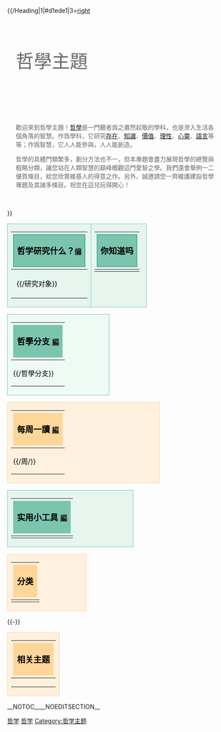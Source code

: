 {{/Heading|1|#d1ede1|3=[[file:Order_-_Ionic_(PSF).png|right]]
 <br />
<div style="font-family:PMingLiU; font-size:300%; color:#696969; padding:20px;">哲學主題</div>
<div style="color:#696969; font-size:120%; font-family:DFKai-SB; padding:10px;">{{quote
 |text=密涅瓦的猫头鹰在黄昏起飞。
 |author=[[黑格爾|黑格爾]]
}}
</div><div style="color:#696969; padding:20px;">
歡迎來到哲學主題！[[哲學|哲學]]是一門聽者爲之肅然起敬的學科，也是滲入生活各個角落的智慧。作爲學科，它研究[[本體論|存在]]、[[認識論|知識]]、[[倫理學|價值]]、[[理性主義|理性]]、[[心靈哲學|心靈]]、[[語言哲學|語言]]等等；作爲智慧，它人人能參與，人人能創造。

哲學的具體門類繁多，劃分方法也不一，但本專題會盡力展現哲學的總覽與粗略分類，讓您站在人類智慧的巔峰概觀這門愛智之學。我們還會舉例一二優質條目，給您欣賞維基人的得意之作。另外，誠邀請您一齊維護建設哲學專題及其諸多條目。祝您在這兒玩得開心！
</div>
}}
<!--
{{/header}}-->
<!--        哲学简介    --><!---
{| id="mp-upper" style="width: 100%; margin:6px 0 0 0; background:none; border-spacing: 0px;"
| class="哲学主题背景" style="width:100%; border:1px solid #FFD699; background:#e6f6ef; vertical-align:top; color:#000;" |
{| id="mp-left" style="vertical-align:top; background:#FFF1DD;"
! style="padding:2px;" |
<h2 id="mp-tfa-h2" style="margin:3px; background:#FFD699; font-size:120%; font-weight:bold; border:1px solid #FFD699; text-align:left; color:#000; padding:0.2em 0.4em;">哲学</h2>
|-
| colspan="2" valign="top" style="background:#FFF1DD; border: solid thin #FFE5BE; text-align:left" | {{Portal:哲学/简介}}
|-
|}
|}--->
<!--        分類       -->
{| id="mp-upper" style="width: 100%; margin:6px 0 0 0; background:none; border-spacing: 0px;"
| class="哲学主题背景" style="width:60%; border:1px solid #7bc5ae; background:#e6f6ef; vertical-align:top; color:#000;" |
{| id="mp-right" style="width:100%; vertical-align:top; background:#e6f6ef;"
! style="padding:2px" | <h2 id="mp-itn-h2" style="margin:3px; background:#7bc5ae; font-size:120%; font-family:PMingLiU;border:1px solid #028c6a; text-align:left; color:#000; padding:0.2em 0.4em;">哲学研究什么？<small>[[Portal:哲学/研究对象|编]]</small></h2> 
|-
| style="color:#000;" | <div id="mp-tfa" style="padding:2px 5px">{{/研究对象}}</div>
|}
<!--        领域       -->
| class="哲学主题背景" style="width:40%; border:1px solid #7bc5ae; background:#e6f6ef; vertical-align:top;"|
{| id="mp-right" style="width:100%; vertical-align:top; background:#e6f6ef;"
! style="padding:2px" | <h2 id="mp-itn-h2" style="margin:3px; background:#7bc5ae; font-size:120%;font-family:PMingLiU; border:1px solid #028c6a; text-align:left; color:#000; padding:0.2em 0.4em;">你知道吗</h2>
|-
| style="color:#000;padding:2px 5px" | <div id="mp-itn">{{Portal:哲学/你知道嗎}}</div>
|}
|}
<!--        特色图片        
{| style="margin:4px 0 0 0; width:100%; background:none; border-spacing: 0px;"
| class="哲学主题背景" style="width:100%; border:1px solid #FFD699; background:#FFF1DD; vertical-align:top; color:#000;"|
{| id="mp-bottom" style="vertical-align:top; background:#FFF1DD; color:#000; width:100%"
! style="padding:2px" | <h2  id="mp-tfp-h2" style="margin:3px; background:#FFD699; font-size:120%; font-weight:bold; border:1px solid #FFD699; text-align:left; color:#000; padding:0.2em 0.4em">{{#ifexist:Portal:哲学/特色图片/{{CURRENTWEEK}}|特色图片|特色图片 <small>(等会再回来)</small>}}</h2>
|-
| style="color:#000;padding: 2px" | <div id="mp-tfp">{{#ifexist:Portal:哲学/特色图片/{{CURRENTWEEK}}|{{Portal:哲学/特色图片/{{CURRENTWEEK}}}}|{{Portal:哲学/特色图片/{{CURRENTWEEK}}}}}}</div>
|}
|}-->
<!--        分支; 领域       -->
<div>
<p>
{| id="mp-upper" style="width: 60%; margin:6px 0 0 0; background:none; border-spacing: 0px;float:left;"
| class="哲学主题背景" style="width:60%; border:1px solid #7bc5ae; background:#eefbf5; vertical-align:top; color:#000;" |
{| id="mp-left" style="width:100%; vertical-align:top; background:#eefbf5;"
! style="padding:2px" | <h2 id="mp-itn-h2" style="margin:3px; background:#7bc5ae; font-size:120%; border:1px solid #7bc5ae; text-align:left; color:#000; padding:0.2em 0.4em;">哲學分支 <small>[[Portal:哲学/哲學分支|編]]</small></h2>
|-
| style="color:#000;padding:2px 5px" | <div id="mp-itn">{{/哲學分支}}</div>
|}
|}
</p>
<!--        领域      -->
<p>
{| id="mp-upper" style="width: 40%; margin:6px 0 0 0; background:none; border-spacing: 0px;float:right;"
| class="哲学主题背景" style="width:40%; border:1px solid #FFD699; background:#FFF1DD; vertical-align:top;"|
{| id="mp-right" style="width:100%; vertical-align:top; background:#FFF1DD;"
! style="padding:2px" | <h2 id="mp-itn-h2" style="margin:3px; background:#FFD699; font-size:120%; font-weight:bold;font-family:PMingLiU; border:1px solid #FFD699; text-align:left; color:#000; padding:0.2em 0.4em;">每周一讀 <small>[[Portal:哲学/周|編]]</small></h2>
|-
| style="color:#000;padding:2px 5px" | <div id="mp-itn">{{/周/{{CURRENTWEEK}}}}</div>
|}
|}
</p>
</div>
<!--         哲学家  
{| id="mp-upper" style="width: 100%; margin:6px 0 0 0; background:none; border-spacing: 0px;"
| class="哲学主题背景" style="width:55%; border:1px solid #FFD699; background:#FFF1DD; vertical-align:top; color:#000;" |
{| id="mp-left" style="vertical-align:top; background:#FFF1DD;"
! style="padding:2px;" | 
<h2 id="mp-tfa-h2" style="margin:3px; background:#FFD699; font-size:120%; font-weight:bold; border:1px solid #FFD699; text-align:left; color:#000; padding:0.2em 0.4em;">{{#ifexpr:{{formatnum:{{PAGESIZE:Portal:哲学/哲学家/{{CURRENTWEEK}}}}|R}}>150|哲学家|哲学家 <small>(等会再回来)</small>}}</h2>
|-
| style="color:#000;" | <div id="mp-tfa" style="padding:2px 5px">{{#ifexpr:{{formatnum:{{PAGESIZE:Portal:哲学/哲学家/{{CURRENTWEEK}}}}|R}}>150|{{Portal:哲学/哲学家/{{CURRENTWEEK}}}}|{{Portal:哲学/哲学家/{{CURRENTWEEK}}}}}}</div>
|}
|}
--->
<!--        MISC; CATEGORIES        -->
{| id="mp-upper" style="width: 40%; margin:6px 0 0 0; background:none; border-spacing: 0px; float:right;"
| class="哲学主题背景" style="width:55%; border:1px solid #7bc5ae; background:#e6f6ef; vertical-align:top; color:#000; " |
{| id="mp-left" style="width:100%; vertical-align:top; background:#e6f6ef;"
! style="padding:2px" | <h2 id="mp-itn-h2" style="margin:3px; background:#7bc5ae; font-size:120%; font-weight:bold;font-family:PMingLiU; border:1px solid #7bc5ae; text-align:left; color:#000; padding:0.2em 0.4em;">实用小工具 <small>[[Portal:哲学/杂项|編]]</small></h2>
|-
| style="color:#000;padding:2px 5px" | <div id="mp-itn">{{Portal:哲学/杂项}}</div>
|}
|}
<!--        CATEGORIES      } -->
{| id="mp-upper" style="width: 60%; margin:6px 0 0 0; background:none; border-spacing: 0px; float:left;"
| class="哲学主题背景" style="width:45%; border:1px solid #FFD699; background:#FFF1DD; vertical-align:top;"|
{| id="mp-right" style="width:100%; vertical-align:top; background:#FFF1DD;"
! style="padding:2px" | <h2 id="mp-itn-h2" style="margin:3px; background:#FFD699; font-size:120%; font-weight:bold; border:1px solid #FFD699; text-align:left; color:#000; padding:0.2em 0.4em;">分类</h2>
|-
| style="color:#000;padding:2px 5px" | <div id="mp-itn">{{Portal:哲学/分类}}</div>
|}
|}
{{哲学| uncollapsed}}
{{-}}

{| style="margin:4px 0 0 0; width:100%; background:none; border-spacing: 0px;"
| class="哲学主题背景" style="width:100%; border:1px solid #FFD699; background:#FFF1DD; vertical-align:top; color:#000;"|
{| id="mp-bottom" style="vertical-align:top; background:#FFF1DD; color:#000; width:100%"
! style="padding:2px" | 
<h2 id="mp-tfp-h2" style="margin:3px; background:#FFD699; font-size:120%; font-weight:bold; border:1px solid #FFD699; text-align:left; color:#000; padding:0.2em 0.4em">相关主题</h2>
|-
| style="color:#000;padding: 2px" | <div id="mp-tfp">
{{Portal:哲学/相关主题}}
<small>{{browsebar}}</small></div>
|}
|}
{{portals}}
<center>{{Purgepage}}</center>

__NOTOC____NOEDITSECTION__

[[Category:主题首页|哲学]]
[[Category:哲学|]]
[[Category:哲学主题|Category:哲学主题]]